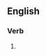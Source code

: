 {{also|jampacking}}

==English==

===Verb===
{{head|en|verb form}}

# {{present participle of|en|jam-pack|nocat=1}}